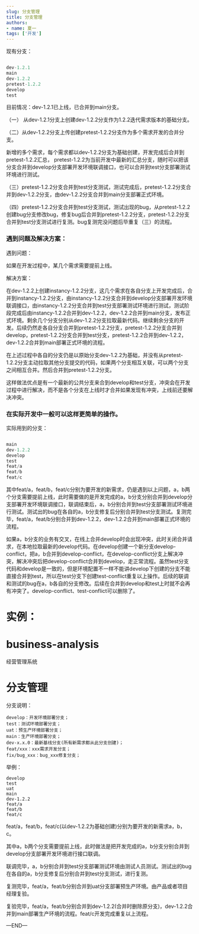```yaml
---
slug: 分支管理
title: 分支管理
authors:
- name: 夏一
tags: ['开发']
---
```



现有分支：

```jsx

dev-1.2.1
main
dev-1.2.2
pretest-1.2.2
develop
test

```


目前情况：dev-1.2.1已上线，已合并到main分支。

（一） 从dev-1.2.1分支上创建dev-1.2.2分支作为1.2.2迭代需求版本的基础分支。

（二）从dev-1.2.2分支上传创建pretest-1.2.2分支作为多个需求开发的合并分支。

新增的多个需求，每个需求都以dev-1.2.2分支为基础创建，开发完成后合并到pretest-1.2.2汇总，
pretest-1.2.2为当前开发中最新的汇总分支，随时可以把该分支合并到develop分支部署开发环境联调接口，也可以合并到test分支部署测试环境进行测试。

（三）pretest-1.2.2分支合并到test分支测试，测试完成后，pretest-1.2.2分支合并到dev-1.2.2分支，由dev-1.2.2分支合并到main分支部署正式环境。

（四）pretest-1.2.2分支合并到test分支测试，测试出现的bug，从pretest-1.2.2创建bug分支修改bug，修复bug后合并到pretest-1.2.2分支，pretest-1.2.2分支合并到test分支测试进行复测。bug复测完没问题后毕重复（三）的流程。


<div>
<h3>遇到问题及解决方案：</h3>
</div>


遇到问题：

如果在开发过程中，某几个需求需要提前上线。

解决方案：

在dev-1.2.2上创建instancy-1.2.2分支，这几个需求在各自分支上开发完成后，合并到instancy-1.2.2分支，由instancy-1.2.2分支合并到develop分支部署开发环境联调接口，由instancy-1.2.2分支合并到test分支部署测试环境进行测试，测试阶段完成后由instancy-1.2.2合并到dev-1.2.2，dev-1.2.2合并到main分支，发布正式环境。剩余几个分支分别从dev-1.2.2分支拉取最新代码。继续剩余分支的开发。后续仍然走各自分支合并到pretest-1.2.2分支，pretest-1.2.2分支合并到develop，pretest-1.2.2分支合并到test分支，pretest-1.2.2合并到dev-1.2.2，dev-1.2.2合并到main部署正式环境的流程。

在上述过程中各自的分支仍是以原始分支dev-1.2.2为基础，并没有从pretest-1.2.2分支主动拉取其他分支提交的代码，如果两个分支相互关联，可以两个分支之间相互合并。然后合并到pretest-1.2.2分支。

这样做法优点是有一个最新的公共分支来合到develop和test分支，冲突会在开发过程中进行解决，而不是各个分支在上线时才合并如果发现有冲突，上线前还要解决冲突。


<div>
<h3>在实际开发中一般可以这样更简单的操作。</h3>
</div>

实际用到的分支：

```jsx

main
dev-1.2.2
develop
test
feat/a
feat/b
feat/c

```

其中feat/a，feat/b，feat/c分别为要开发的新需求，仍是遇到以上问题，a，b两个分支需要提前上线，此时需要做的是开发完成的a，b分支分别合并到develop分支部署开发环境联调接口，联调结束后，a，b分别合并到test分支部署测试环境进行测试。测试出的bug在各自的a，b分支修复后分别合并到test分支测试。复测完毕，feat/a，feat/b分别合并到dev-1.2.2，dev-1.2.2合并到main部署正式环境的流程。

如果a，b分支的业务有交叉，在线上合并develop时会出现冲突，此时关闭合并请求，在本地拉取最新的develop代码。在develop创建一个新分支develop-conflict，把a，b合并到develop-conflict，在develop-conflict分支上解决冲突，解决冲突后把develop-conflict合并到develop，走正常流程。虽然test分支代码和develop是一致的，但是环境配置不一样不能讲develop下创建的分支不能直接合并到test，所以在test分支下创建test-conflict重复以上操作。后续的联调和测试的bug在a，b各自的分支修改。后续在合并到develop和test上时就不会再有冲突了。develop-conflict、test-conflict可以删除了。

# 实例：

# business-analysis

经营管理系统

# 分支管理

分支说明：

```
develop：开发环境部署分支；
test：测试环境部署分支；
uat：预生产环境部署分支；
main：生产环境部署分支；
dev-x.x.0：最新基线分支(所有新需求都从此分支创建)；
feat/xxx：xxx需求开发分支；
fix/bug_xxx：bug_xxx修复分支；
```

举例：

```
develop
test
uat
main
dev-1.2.2
feat/a
feat/b
feat/c
```

feat/a，feat/b，feat/c(以dev-1.2.2为基础创建)分别为要开发的新需求a，b，c。

其中a，b两个分支需要提前上线，此时做法是把开发完成的a，b分支分别合并到develop分支部署开发环境进行接口联调。

联调完毕，a，b分别合并到test分支部署测试环境由测试人员测试。测试出的bug在各自的a，b分支修复后分别合并到test分支测试，进行复测。

复测完毕，feat/a，feat/b分别合并到uat分支部署预生产环境。由产品或者项目经理复验。

复验完毕，feat/a，feat/b分别合并到dev-1.2.2(合并时删除原分支)，dev-1.2.2合并到main部署生产环境的流程。feat/c开发完成重复以上流程。



—END—



